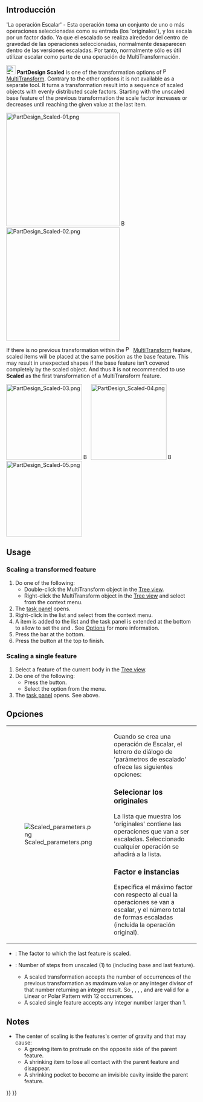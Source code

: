 <languages/>

{{Docnav
|[[PartDesign_MultiTransform|Create MultiTransform]]
|[[PartDesign_Sprocket|Sprocket]]
|[[PartDesign_Workbench|PartDesign]]
|IconL=PartDesign_MultiTransform.svg
|IconR=PartDesign_Sprocket.svg
|IconC=Workbench_PartDesign.svg
}}

<div class="mw-translate-fuzzy">
{{GuiCommand/es|Name=PartDesign_Scaled|Workbenches=[[PartDesign Workbench/es|Diseño de Piezas]], Complete|MenuLocation=Diseño de Piezas → MultiTransform}}
</div>

<span id="Description"></span>
<div class="mw-translate-fuzzy">
==Introducción==

'La operación Escalar' - Esta operación toma un conjunto de uno o más operaciones seleccionadas como su entrada (los 'originales'), y los escala por un factor dado. Ya que el escalado se realiza alrededor del centro de gravedad de las operaciones seleccionadas, normalmente desaparecen dentro de las versiones escaladas. Por tanto, normalmente sólo es útil utilizar escalar como parte de una operación de MultiTransformación.
</div>

[[Image:PartDesign_Scaled.svg|24px]] '''PartDesign Scaled''' is one of the transformation options of [[Image:PartDesign_MultiTransform.svg|16px]] [[PartDesign_MultiTransform|MultiTransform]]. Contrary to the other options it is not available as a separate tool. It turns a transformation result into a sequence of scaled objects with evenly distributed scale factors. Starting with the unscaled base feature of the previous transformation the scale factor increases or decreases until reaching the given value at the last item.

[[Image:PartDesign_Scaled-01.png|300px]] [[Image:Button_right.svg|16px|link=]] [[Image:PartDesign_Scaled-02.png|300px]]
{{Caption|A linear pattern and a polar pattern → Scaled the linear pattern with 3 steps (occurrences) and the polar pattern with 12 steps}}

If there is no previous transformation within the [[Image:PartDesign_MultiTransform.svg|16px]] [[PartDesign_MultiTransform|MultiTransform]] feature, scaled items will be placed at the same position as the base feature. This may result in unexpected shapes if the base feature isn't covered completely by the scaled object. And thus it is not recommended to use '''Scaled''' as the first transformation of a MultiTransform feature.

[[Image:PartDesign_Scaled-03.png|200px]] [[Image:Button_right.svg|16px|link=]] 
[[Image:PartDesign_Scaled-04.png|200px]] [[Image:Button_right.svg|16px|link=]] 
[[Image:PartDesign_Scaled-05.png|200px]]
{{Caption|A base feature with a hole → Scaled object with 2 occurrences → Scaled object with 4 occurrences}}

==Usage==

===Scaling a transformed feature===

# Do one of the following:
#* Double-click the MultiTransform object in the [[Tree_view|Tree view]].
#* Right-click the MultiTransform object in the [[Tree_view|Tree view]] and select {{MenuCommand|Edit MultiTransform}} from the context menu.
# The {{MenuCommand|MultiTransform parameters}} [[Task_panel|task panel]] opens.
# Right-click in the {{MenuCommand|Transformations}} list and select {{MenuCommand|Add scaled transformation}} from the context menu.
# A {{MenuCommand|Scaled}} item is added to the list and the task panel is extended at the bottom to allow to set the {{MenuCommand|Factor}} and {{MenuCommand|Occurrences}}. See [[#Options|Options]] for more information.
# Press the {{Button|OK}} bar at the bottom.
# Press the {{Button|OK}} button at the top to finish.

===Scaling a single feature===

# Select a feature of the current body in the [[Tree_view|Tree view]].
# Do one of the following:
#* Press the {{Button|[[Image:PartDesign_MultiTransform.svg|16px]] [[PartDesign_MultiTransform|MultiTransform]]}} button.
#* Select the {{MenuCommand|Part Design → Apply a pattern → [[Image:PartDesign_MultiTransform.svg|16px]] Create MultiTransform}} option from the menu.
# The {{MenuCommand|MultiTransform parameters}} [[Task_panel|task panel]] opens. See above.

<span id="Options"></span>
<div class="mw-translate-fuzzy">
==Opciones==
{|
| [[Image:Scaled_parameters.png|left]]
|
Cuando se crea una operación de Escalar, el letrero de diálogo de 'parámetros de escalado' ofrece las siguientes opciones:

===Selecionar los originales===

La lista que muestra los 'originales' contiene las operaciones que van a ser escaladas. Seleccionado cualquier operación se añadirá a la lista.

===Factor e instancias===

Especifica el máximo factor con respecto al cual la operaciones se van a escalar, y el número total de formas escaladas (incluida la operación original).
|}
{{clear}}
</div>

* {{MenuCommand|Factor}}: The factor to which the last feature is scaled.
* {{MenuCommand|Occurrences}}: Number of steps from unscaled (1) to {{MenuCommand|Factor}} (including base and last feature).
** A scaled transformation accepts the number of occurrences of the previous transformation as maximum value or any integer divisor of that number returning an integer result. So {{Value|12}}, {{Value|6}}, {{Value|4}}, {{Value|3}}, and {{Value|2}} are valid for a Linear or Polar Pattern with 12 occurrences.
** A scaled single feature accepts any integer number larger than 1.

==Notes==

* The center of scaling is the features's center of gravity and that may cause:
** A growing item to protrude on the opposite side of the parent feature.
** A shrinking item to lose all contact with the parent feature and disappear.
** A shrinking pocket to become an invisible cavity inside the parent feature.


{{Docnav
|[[PartDesign_MultiTransform|Create MultiTransform]]
|[[PartDesign_Sprocket|Sprocket]]
|[[PartDesign_Workbench|PartDesign]]
|IconL=PartDesign_MultiTransform.svg
|IconR=PartDesign_Sprocket.svg
|IconC=Workbench_PartDesign.svg
}}

{{PartDesign Tools navi{{#translation:}}}}
{{Userdocnavi{{#translation:}}}}